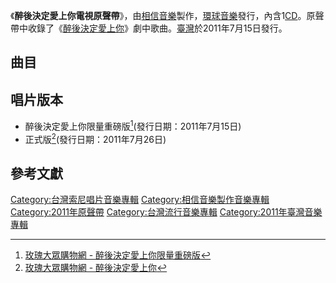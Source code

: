 {{Infobox album
|Name = 《[[醉後決定愛上你|醉後決定愛上你]]電視原聲帶》專輯
|Type = 原聲帶
|Artist = [[合輯|群星]]
|Longtype = 國語/原聲專輯1CD
|Cover =
|Released = 2011年7月15日
|Length = 
|Genre = [[華語流行音樂|華語流行音樂]]
|Label = [[相信音樂|相信音樂]]、[[環球音樂_(台灣)|環球音樂]]
|Reviews =
}}

《'''醉後決定愛上你電視原聲帶'''》，由[[相信音樂|相信音樂]]製作，[[環球唱片_(台灣)|環球音樂]]發行，內含1[[CD|CD]]。原聲帶中收錄了《[[醉後決定愛上你|醉後決定愛上你]]》劇中歌曲。[[臺灣|臺灣]]於2011年7月15日發行。

== 曲目 ==
{{Tracklist
| collapsed = 
| headline = 
| font_size = 
| total_length = 
| music_credits = yes
| lyrics_credits = yes
| arranger_credits = yes
| longnote_column = yes
| extra_column = 演唱

| title1 = 不按牌理出牌
| longnote1 = 片頭曲
| music1 = 廷廷
| lyrics1 = 廷廷、[[陳沒|陳沒]]
| arranger1 = MP魔幻力量
| extra1 = [[MP魔幻力量|MP魔幻力量]]
| length1 = 3:42

| title2 = 我又初戀了
| longnote2 = 插曲
| music2 = [[溫尚翊|怪獸]]
| lyrics2 = [[陳信宏|阿信]]
| arranger2 = 五月天
| extra2 = [[五月天|五月天]]
| length2 = 3:52

| title3 = 又不是這樣就不孤獨
| longnote3 = 插曲
| music3 = 黃婷
| lyrics3 = 嚴爵
| arranger3 = 嚴爵
| extra3 = [[嚴爵|嚴爵]]
| length3 = 5:32

| title4 = 相遇不思議
| longnote4 = 配樂
| music4 = 廷廷
| lyrics4 = 
| arranger4 = 陳歆儒
| extra4 = 
| length4 = 3:08

| title5 = 喝醉和相愛一樣危險
| longnote5 = 配樂
| music5 = 嚴爵、黃婷
| lyrics5 = 
| arranger5 = 陳歆儒
| extra5 = 
| length5 = 3:05

| title6 = 這次真的玩太大了
| longnote6 = 配樂
| music6 = 廷廷、陳沒
| lyrics6 = 
| arranger6 = 陳歆儒
| extra6 = 
| length6 = 3:08

| title7 = 好的事情
| longnote7 = 片尾曲
| music7 = 嚴爵
| lyrics7 = 嚴爵、黃婷
| arranger7 = 洪敬堯
| extra7 = 嚴爵
| length7 = 4:23

| title8 = 放了自己
| longnote8 = 插曲
| music8 = 廷廷
| lyrics8 = 廷廷
| arranger8 = MP魔幻力量
| extra8 = MP魔幻力量
| length8 = 3:46

| title9 = 名模的祕密愛情
| longnote9 = 配樂
| music9 = 嚴爵、黃婷
| lyrics9 = 
| arranger9 = Cola Kai
| extra9 = 
| length9 = 2:05

| title10 = 孤單是一個人的狂歡
| longnote10 = 配樂
| music10 = 廷廷
| lyrics10 = 
| arranger10 = 陳歆儒 
| extra10 = 
| length10 = 2:07

| title11 = 戀愛三角習題
| longnote11 = 配樂
| music11 = 黃婷
| lyrics11 = 
| arranger11 = 陳歆儒
| extra11 = 
| length11 = 4:02

| title12 = 我們都傻
| longnote12 = 插曲
| music12 = 陳威全
| lyrics12 = [[陳威全|陳威全]]、吳易緯
| arranger12 = 周恆毅
| extra12 = [[楊丞琳|楊丞琳]]
| length12 = 5:30

| title13 = 婚姻是假，愛情是真
| longnote13 = 配樂
| music13 = 廷廷、陳沒
| lyrics13 = 
| arranger13 = 陳歆儒
| extra13 = 
| length13 = 3:21

| title14 = 拉斯維加斯的婚禮
| longnote14 = 配樂
| music14 = 嚴爵、黃婷
| lyrics14 = 
| arranger14 = Cola Kai
| extra14 = 
| length14 = 1:41

| title15 = 親愛陌生人
| longnote15 = 插曲
| music15 = 廷廷
| lyrics15 = 廷廷
| arranger15 = 阿璞、小橘
| extra15 = [[丁噹|丁噹]]
| length15 = 3:45
}}

==唱片版本==
*醉後決定愛上你限量重磅版<ref>[http://shopping.g-music.com.tw/ECProduct.aspx?ProductID=4712758992693 玫瑰大眾購物網 - 醉後決定愛上你限量重磅版]{{dead link|date=2018年4月 |bot=InternetArchiveBot |fix-attempted=yes }}{{zh-tw}}</ref>(發行日期：2011年7月15日)
*正式版<ref>[http://shopping.g-music.com.tw/ECProduct.aspx?ProductID=0887654483027 玫瑰大眾購物網 - 醉後決定愛上你]{{dead link|date=2018年4月 |bot=InternetArchiveBot |fix-attempted=yes }}{{zh-tw}}</ref>(發行日期：2011年7月26日)

== 參考文獻 ==
{{reflist}}

[[Category:台灣索尼唱片音樂專輯|Category:台灣索尼唱片音樂專輯]]
[[Category:相信音樂製作音樂專輯|Category:相信音樂製作音樂專輯]]
[[Category:2011年原聲帶|Category:2011年原聲帶]]
[[Category:台灣流行音樂專輯|Category:台灣流行音樂專輯]]
[[Category:2011年臺灣音樂專輯|Category:2011年臺灣音樂專輯]]